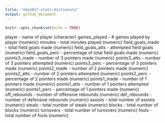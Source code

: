 ```yaml
---
title: "nba2017-stats-dictionary"
output: github_document
---
```


```r
knitr::opts_chunk$set(echo = TRUE)
```

player - name of player (character)
games_played - # games played by player (numeric)
minutes - total minutes played (numeric)
field_goals_made - total field goals made (numeric)
field_goals_atts - attempted field goals (numeric)
field_goals_perc - percentage of total field goals made (numeric)
points3_made - number of 3 pointers made (numeric)
points3_atts - number of 3 pointers attempted (numeric)
points3_perc - percentage of 3 pointers made (numeric)
points2_made - number of 2 pointers made (numeric)
points2_atts - number of 2 pointers attempted (numeric)
points2_perc - percentage of 2 pointers made (numeric)
points1_made - number of 1 pointers made (numeric)
points1_atts - number of 1 pointers attempted (numeric)
points1_perc - percentage of 1 pointers made (numeric)
off_rebounds - number of offensive rebounds (numeric)
def_rebounds - number of defensive rebounds (numeric)
assists - total number of assists (numeric)
steals - total number of steals (numeric)
blocks - total number of blocks (numeric)
turnovers - total number of turnovers (numeric)
fouls - total number of fouls (numeric)
